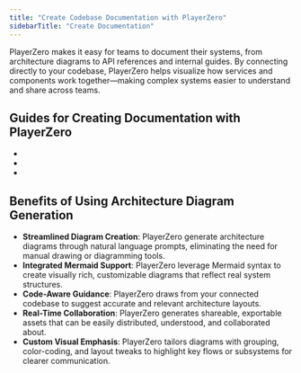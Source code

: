 ```yaml
---
title: "Create Codebase Documentation with PlayerZero"
sidebarTitle: "Create Documentation"
---
```


PlayerZero makes it easy for teams to document their systems, from architecture diagrams to API references and internal guides. By connecting directly to your codebase, PlayerZero helps visualize how services and components work together—making complex systems easier to understand and share across teams.

## Guides for Creating Documentation with PlayerZero

<ul>
  <li>
    <VisibleLink 
      displayText="Generate Architecture Diagrams and Other Shareable Assets" 
      href="/use-cases/create-documentation/generate-architecture-diagrams" 
    />
  </li>
  <li>
    <VisibleLink 
      displayText="Create Detailed API Documentation" 
      href="/use-cases/create-documentation/detailed-api-docs" 
    />
  </li>
  <li>
    <VisibleLink 
      displayText="Generate Internal Knowledge Documentation and Guides" 
      href="/use-cases/create-documentation/user-guides" 
    />
  </li>
</ul>

## Benefits of Using Architecture Diagram Generation
- **Streamlined Diagram Creation**: PlayerZero generate architecture diagrams through natural language prompts, eliminating the need for manual drawing or diagramming tools.
- **Integrated Mermaid Support**: PlayerZero leverage Mermaid syntax to create visually rich, customizable diagrams that reflect real system structures.
- **Code-Aware Guidance**: PlayerZero draws from your connected codebase to suggest accurate and relevant architecture layouts.
- **Real-Time Collaboration**: PlayerZero generates shareable, exportable assets that can be easily distributed, understood, and collaborated about.
- **Custom Visual Emphasis**: PlayerZero tailors diagrams with grouping, color-coding, and layout tweaks to highlight key flows or subsystems for clearer communication.


